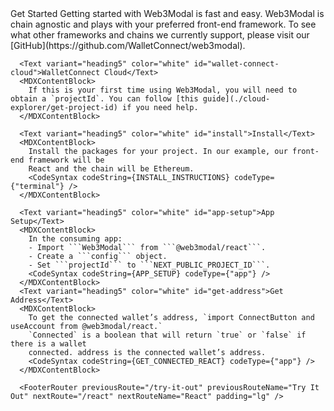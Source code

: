 

<MDXLayout>
  <MDXContentSection>
      <Text variant="heading4" color="white" id="get-started">Get Started</Text>
      <MDXContentBlock >
        Getting started with Web3Modal is fast and easy. Web3Modal is chain agnostic and plays with your preferred front-end framework.
        To see what other frameworks and chains we currently support, please visit our [GitHub](https://github.com/WalletConnect/web3modal).
      </MDXContentBlock>

      <Text variant="heading5" color="white" id="wallet-connect-cloud">WalletConnect Cloud</Text>
      <MDXContentBlock>
        If this is your first time using Web3Modal, you will need to obtain a `projectId`. You can follow [this guide](./cloud-explorer/get-project-id) if you need help.
      </MDXContentBlock>

      <Text variant="heading5" color="white" id="install">Install</Text>
      <MDXContentBlock>
        Install the packages for your project. In our example, our front-end framework will be
        React and the chain will be Ethereum.
        <CodeSyntax codeString={INSTALL_INSTRUCTIONS} codeType={"terminal"} />
      </MDXContentBlock>

      <Text variant="heading5" color="white" id="app-setup">App Setup</Text>
      <MDXContentBlock>
        In the consuming app:
        - Import ```Web3Modal``` from ```@web3modal/react```.
        - Create a ```config``` object.
        - Set ```projectId``` to ```NEXT_PUBLIC_PROJECT_ID```.
        <CodeSyntax codeString={APP_SETUP} codeType={"app"} />
      </MDXContentBlock>
      <Text variant="heading5" color="white" id="get-address">Get Address</Text>
      <MDXContentBlock>
        To get the connected wallet’s address, `import ConnectButton and useAccount from @web3modal/react.`
        `Connected` is a boolean that will return `true` or `false` if there is a wallet
        connected. address is the connected wallet’s address.
        <CodeSyntax codeString={GET_CONNECTED_REACT} codeType={"app"} />
      </MDXContentBlock>

      <FooterRouter previousRoute="/try-it-out" previousRouteName="Try It Out" nextRoute="/react" nextRouteName="React" padding="lg" />

  </MDXContentSection>
  <MDXToCSection data={TOC_GET_STARTED}/>
</MDXLayout>
